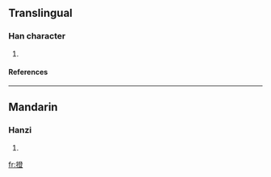 ==Translingual==
===Han character===
{{Han char|rn=64|rad=手|as=12|sn=15|four=5201<sub>8</sub>|canj=手弓人廿 (QNOT)}}
# {{defn|Han|sort=手12}}
====References====
{{Han ref|kx=0454.250|dkj=12715|dj=0804.050|hdz=31964.050|uh=649C|ud=25756|bh=E5B3|bd=58803}}

----
==Mandarin==
===Hanzi===
{{cmn-hanzi|pin=[[zhěng]] (zheng3)|wg=cheng<sup>3</sup>}}
# {{defn|Mandarin}}

[[fr:撜]]